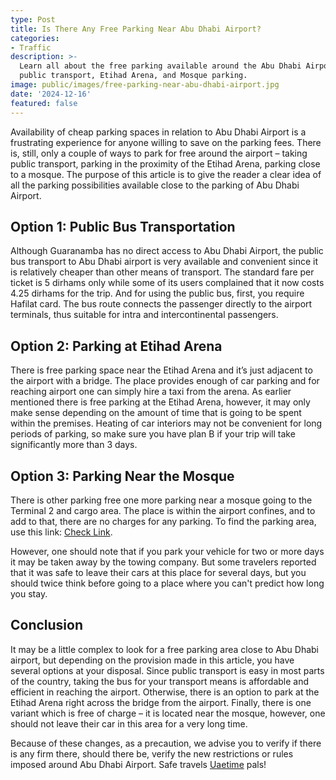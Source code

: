 ```yaml
---
type: Post
title: Is There Any Free Parking Near Abu Dhabi Airport?
categories:
- Traffic
description: >-
  Learn all about the free parking available around the Abu Dhabi Airport,
  public transport, Etihad Arena, and Mosque parking.
image: public/images/free-parking-near-abu-dhabi-airport.jpg
date: '2024-12-16'
featured: false
---
```


Availability of cheap parking spaces in relation to Abu Dhabi Airport is a frustrating experience for anyone willing to save on the parking fees. There is, still, only a couple of ways to park for free around the airport – taking public transport, parking in the proximity of the Etihad Arena, parking close to a mosque. The purpose of this article is to give the reader a clear idea of all the parking possibilities available close to the parking of Abu Dhabi Airport.

## Option 1: Public Bus Transportation
Although Guaranamba has no direct access to Abu Dhabi Airport, the public bus transport to Abu Dhabi airport is very available and convenient since it is relatively cheaper than other means of transport. The standard fare per ticket is 5 dirhams only while some of its users complained that it now costs 4.25 dirhams for the trip. And for using the public bus, first, you require Hafilat card. The bus route connects the passenger directly to the airport terminals, thus suitable for intra and intercontinental passengers.

## Option 2: Parking at Etihad Arena
There is free parking space near the Etihad Arena and it’s just adjacent to the airport with a bridge. The place provides enough of car parking and for reaching airport one can simply hire a taxi from the arena. As earlier mentioned there is free parking at the Etihad Arena, however, it may only make sense depending on the amount of time that is going to be spent within the premises. Heating of car interiors may not be convenient for long periods of parking, so make sure you have plan B if your trip will take significantly more than 3 days.

## Option 3: Parking Near the Mosque
There is other parking free one more parking near a mosque going to the Terminal 2 and cargo area. The place is within the airport confines, and to add to that, there are no charges for any parking. To find the parking area, use this link: [Check Link](https://maps.app.goo.gl/p6qKZoGyKM7a14ZNA?g_st=ic).  

However, one should note that if you park your vehicle for two or more days it may be taken away by the towing company. But some travelers reported that it was safe to leave their cars at this place for several days, but you should twice think before going to a place where you can't predict how long you stay.

## Conclusion
It may be a little complex to look for a free parking area close to Abu Dhabi airport, but depending on the provision made in this article, you have several options at your disposal. Since public transport is easy in most parts of the country, taking the bus for your transport means is affordable and efficient in reaching the airport. Otherwise, there is an option to park at the Etihad Arena right across the bridge from the airport. Finally, there is one variant which is free of charge – it is located near the mosque, however, one should not leave their car in this area for a very long time.  

Because of these changes, as a precaution, we advise you to verify if there is any firm there, should there be, verify the new restrictions or rules imposed around Abu Dhabi Airport. Safe travels [Uaetime](https://uaetime.netlify.app/) pals!

